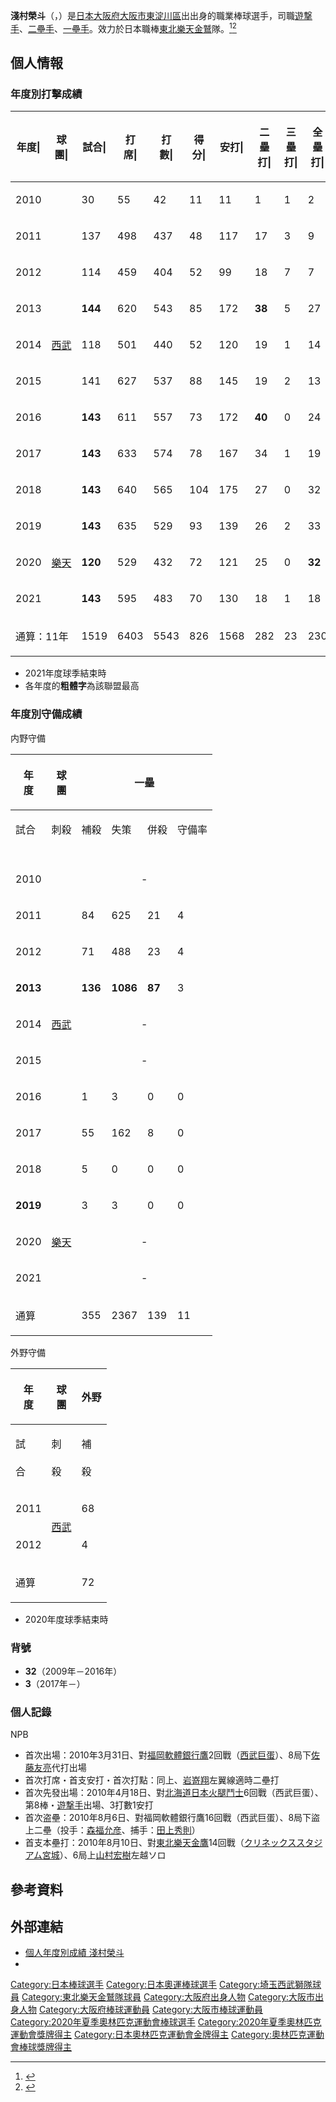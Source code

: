 {{Infobox NPB player|
|name=淺村榮斗|
|image=EAsamura3.jpg|
|width=300|
|position=內野手|
|team=東北樂天金鷲|
|number=3|
|bats=右|
|throws=右|
|birthdate={{birth_date_and_age|1990|11|22|mf=y}}|
|birthplace={{JPN}}[[大阪府|大阪府]][[大阪市|大阪市]][[東淀川區|東淀川區]]|
|debutdate=3月31日
|debutyear=2010年
|debutteam=埼玉西武獅
|statyear=2021年球季
|stat1label=打擊率
|stat1value=0.283
|stat2label=全壘打
|stat2value=230
|stat3label=打點
|stat3value=908
|stat4label=盜壘
|stat4value=71
|teams=<nowiki></nowiki>
* [[大阪桐蔭中學校及高等學校|大阪桐蔭高等學校]]
* [[埼玉西武獅|埼玉西武獅]](2009年－2018年)
* [[東北樂天金鷲|東北樂天金鷲]](2019年－)
|medaltemplates=
{{MedalSport|男子[[棒球|棒球]]}}
{{MedalCountry|{{JPN}}}}
{{MedalCompetition|[[奧林匹克運動會|奧林匹克運動會]]}}
{{MedalGold|[[2020年夏季奧林匹克運動會|2020年 東京]]|[[2020年夏季奧林匹克運動會棒球比賽|隊際]]}}
{{MedalCompetition|[[世界棒球12強賽|世界棒球12強賽]]}}
{{MedalGold|[[2019年世界棒球12強賽|2019年 東京]]|隊際}}
}}

'''淺村榮斗'''（{{jpn|j=淺村 榮斗|hg=あさむら ひでと|rm=Asamura Hideto}}，{{bd|1990年|11月12日||catIdx=Asamura, Hideto}}）是[[日本|日本]][[大阪府|大阪府]][[大阪市|大阪市]][[東淀川區|東淀川區]]出出身的職業棒球選手，司職[[遊撃手|遊撃手]]、[[二壘手|二壘手]]、[[一壘手|一壘手]]。效力於日本職棒[[東北樂天金鷲|東北樂天金鷲]]隊。<ref>{{Cite web |url=http://www.seibulions.jp/team/player/detail/32.html |title=浅村 栄斗　｜　埼玉西武ライオンズ |access-date=2011-05-28 |archive-url=https://web.archive.org/web/20110813085147/http://www.seibulions.jp/team/player/detail/32.html |archive-date=2011-08-13 |dead-url=yes }}</ref><ref>{{Cite web |url=http://baseball.yahoo.co.jp/npb/player/900056/ |title=Yahoo!スポーツ - プロ野球 - 埼玉西武ライオンズ - 浅村　栄斗 |access-date=2011-05-28 |archive-date=2021-01-15 |archive-url=https://web.archive.org/web/20210115210917/https://baseball.yahoo.co.jp/npb/player/900056/ |dead-url=no }}</ref>

== 個人情報 ==
=== 年度別打擊成績 ===
{| class="wikitable" style="text-align:right; font-size:small"
|-bgcolor="#efefef"
!年度|!!球團|!!試合|!!打<br>席|!!打<br>數|!!得分|!!安打|!!二<br>壘<br>打|!!三<br>壘<br>打|!!全<br>壘<br>打|!!壘<br>打<br>數|!!打點|!!盜壘|!!盜<br>壘<br>刺|!!觸擊|!!犧<br>牲<br>打|!!保送|!!敬遠|!!觸身|!!三振|!!雙殺|!!打<br>擊<br>率|!!上<br>壘<br>率|!!長<br>打<br>率|!!OPS
|-
|style="text-align:center"|2010
|rowspan="9" style="text-align:center"|[[埼玉西武獅|西武]]
|30||55||42||11||11||1||1||2||20||9||2||0||1||1||8||0||3||8||2||.262||.407||.476||.884
|-
|style="text-align:center;"|2011
|137||498||437||48||117||17||3||9||167||45||7||2||18||3||37||1||3||52||8||.268||.327||.382||.709
|-
|style="text-align:center;"|2012
|114||459||404||52||99||18||7||7||152||37||13||6||13||4||34||0||4||63||9||.245||.307||.376||.683
|-
|style="text-align:center;"|2013
|'''144'''||620||543||85||172||'''38'''||5||27||'''301'''||'''110'''||14||8||7||4||61||3||5||88||9||.317||.388||'''.554'''||'''.943'''
|-
|style="text-align:center;"|2014
|118||501||440||52||120||19||1||14||183||55||3||5||0||8||47||2||6||100||8||.273||.345||.416||.761
|-
|style="text-align:center;"|2015
|141||627||537||88||145||19||2||13||207||81||12||9||2||7||69||0||12||136||13||.270||.362||.385||.747
|-
|style="text-align:center;"|2016
|'''143'''||611||557||73||172||'''40'''||0||24||'''284'''||82||8||6||3||6||38||0||7||108||18||.309||.357||.510||.867
|-
|style="text-align:center;"|2017
|'''143'''||633||574||78||167||34||1||19||260||99||5||1||1||6||44||0||8||96||17||.291||.347||.453||.799
|-
|style="text-align: center;"|2018
|'''143'''||640||565||104||175||27||0||32||298||'''127'''||4||2||0||5||68||4||2||105||18||.310||.383||.527||.910
|-
|style="text-align: center;"|2019
|rowspan="3" style="text-align: center; white-space:nowrap;"|[[東北樂天金鷲|樂天]]
|'''143'''||635||529||93||139||26||2||33||268||92||1||1||0||9||93||9||4||'''162'''||12||.263||.372||.507||.878
|-
|style="text-align: center;"|2020
|'''120'''||529||432||72||121||25||0||'''32'''||242||104||1||1||0||2||91||2||4||111||15||.280||.408||.560||.969
|-
|style="text-align:center;"|2021
|'''143'''||595||483||70||130||18||1||18||204||67||1||0||0||7||'''101'''||5||4||96||'''24'''||.269||.395||.422||.817
|-
!colspan="2"|通算：11年
|1519||6403||5543||826||1568||282||23||230||2586||908||71||41||45||62||691||26||62||1125||153||.283||.365||.467||.832
|}
* 2021年度球季結束時
* 各年度的'''粗體字'''為該聯盟最高

=== 年度別守備成績 ===
; 内野守備
{| class="wikitable" style="text-align:right; font-size:small;"
|-
!rowspan="2"|年<br />度!!rowspan="2"|球<br />團!!colspan="6"|一壘!!colspan="6"|二壘!!colspan="6"|三壘!!colspan="6"|游擊
|-style="line-height:1.25em; text-align:center;"
!試合<br /><br />!!刺殺<br /><br />!!補殺<br /><br />!!失策<br /><br />!!併殺<br /><br />!!守備率<br /><br />!!試<br /><br />合!!刺<br /><br />殺!!補<br /><br />殺!!失<br /><br />策!!併<br /><br />殺!!守<br />備<br />率!!試<br /><br />合!!刺<br /><br />殺!!補<br /><br />殺!!失<br /><br />策!!併<br /><br />殺!!守<br />備<br />率!!試<br /><br />合!!刺<br /><br />殺!!補<br /><br />殺!!失<br /><br />策!!併<br /><br />殺!!守<br />備<br />率
|-
|style="text-align:center;"|2010
|rowspan="9" style="text-align: center; white-space:nowrap;"|[[埼玉西武獅|西武]]
|colspan="6" style="text-align:center;"|-||1||1||6||0||1||1.000||8||2||8||1||1||.909||9||12||32||0||9||1.000
|-
|style="text-align:center;"|2011
|84||625||21||4||51||.994||10||11||13||1||3||.960||3||0||1||0||0||1.000||colspan="6" style="text-align:center;"|-
|-
|style="text-align:center;"|2012
|71||488||23||4||29||.992||56||143||135||10||28||.965||colspan="6" style="text-align:center;"|-||colspan="6" style="text-align:center;"|-
|-
|style="text-align:center;"|'''2013'''
|'''136'''||'''1086'''||'''87'''||3||'''85'''||'''.997'''||10||9||15||0||2||1.000||colspan="6" style="text-align:center;"|-||12||13||21||4||4||.895
|-
|style="text-align:center;"|2014
|colspan="6" style="text-align:center;"|-||88||206||265||8||59||.983||33||16||48||4||0||.941||colspan="6" style="text-align:center;"|-
|-
|style="text-align:center;"|2015
|colspan="6" style="text-align:center;"|-||'''141'''||'''339'''||'''472'''||'''14'''||'''99'''||.983||colspan="6" style="text-align:center;"|-||colspan="6" style="text-align:center;"|-
|-
|style="text-align:center;"|2016
|1||3||0||0||1||1.000||'''142'''||'''347'''||450||10||'''110'''||.988||colspan="6" style="text-align:center;"|-||colspan="6" style="text-align:center;"|-
|-
|style="text-align:center;"|2017
|55||162||8||0||13||1.000||137||277||391||12||82||.982||colspan="6" style="text-align:center;"|-||colspan="6" style="text-align:center;"|-
|-
|style="text-align:center;"|2018
|5||0||0||0||1||1.000||142||279||412||'''12'''||'''99'''||.983||colspan="6" style="text-align:center;"|-||colspan="6" style="text-align:center;"|-
|-
|style="text-align:center;"|'''2019'''
|rowspan="3" style="text-align: center; white-space:nowrap;"|[[東北樂天金鷲|樂天]]
|3||3||0||0||0||1.000||136||285||365||7||67||.989||colspan="6" style="text-align:center;"|-||colspan="6" style="text-align:center;"|-
|-
|style="text-align:center;"|2020
|colspan="6" style="text-align:center;"|-||88||167||214||4||37||.990||colspan="6" style="text-align:center;"|-||colspan="6" style="text-align:center;"|-
|-
|style="text-align:center;"|2021
|colspan="6" style="text-align:center;"|-||126||233||329||8||55||.986||colspan="6" style="text-align:center;"|-||colspan="6" style="text-align:center;"|-
|-
!colspan="2"|通算
|355||2367||139||11||180||.995||1077||2297||3067||86||648||.984||45||18||57||5||1||.937||21||25||53||4||13||.951
|}
; 外野守備
{| class="wikitable" style="text-align: right; font-size: small;"
!rowspan="2"|年<br />度!!rowspan="2"|球<br />團!!colspan="6"|外野
|-style="line-height:1.25em;"
!試<br /><br />合!!刺<br /><br />殺!!補<br /><br />殺!!失<br /><br />策!!併<br /><br />殺!!守<br />備<br />率
|-
|style="text-align:center;"|2011
|rowspan="2" style="text-align: center; white-space:nowrap;"|[[埼玉西武獅|西武]]
|68||110||3||3||1||.974
|-
|style="text-align:center;"|2012
|4||6||0||1||0||.857
|-
!colspan="2"|通算
|72||116||3||4||1||.967
|}
* 2020年度球季結束時

=== 背號 ===
* '''32'''（2009年－2016年）
* '''3'''（2017年－）

=== 個人記錄 ===
;NPB
* 首次出場：2010年3月31日、對[[福岡軟體銀行鷹|福岡軟體銀行鷹]]2回戰（[[西武巨蛋|西武巨蛋]]）、8局下[[佐藤友亮|佐藤友亮]]代打出場
* 首次打席・首支安打・首次打點：同上、[[岩嵜翔|岩嵜翔]]左翼線適時二壘打
* 首次先發出場：2010年4月18日、對[[北海道日本火腿鬥士|北海道日本火腿鬥士]]6回戰（西武巨蛋）、第8棒・[[遊撃手|遊撃手]]出場、3打數1安打
* 首次盗壘：2010年8月6日、對福岡軟體銀行鷹16回戰（西武巨蛋）、8局下盜上二壘（投手：[[森福允彦|森福允彦]]、捕手：[[田上秀則|田上秀則]]）
* 首支本壘打：2010年8月10日、對[[東北樂天金鷹|東北樂天金鷹]]14回戰（[[宮城球場|クリネックススタジアム宮城]]）、6局上[[山村宏樹|山村宏樹]]左越ソロ

== 參考資料 ==
{{reflist}}

== 外部連結 ==
* [https://npb.jp/bis/players/51155118.html 個人年度別成績 淺村榮斗] {{Wayback|url=https://npb.jp/bis/players/51155118.html |date=20210128111253 }} {{ja icon}}
* {{Baseballstats|brm=asamur001hid}}

{{東北樂天金鷲球團球員名單}}
{{太平洋聯盟本壘打王}}
{{太平洋聯盟打點王}}
{{太平洋聯盟最佳九人 (一壘手)}}
{{太平洋聯盟最佳九人 (二壘手)}}
{{2019年世界棒球12強賽日本成棒代表隊}}
{{2020年夏季奧林匹克運動會日本成棒代表隊}}
{{DEFAULTSORT:Asamura, Hideto}}
[[Category:日本棒球選手|Category:日本棒球選手]]
[[Category:日本奧運棒球選手|Category:日本奧運棒球選手]]
[[Category:埼玉西武獅隊球員|Category:埼玉西武獅隊球員]]
[[Category:東北樂天金鷲隊球員|Category:東北樂天金鷲隊球員]]
[[Category:大阪府出身人物|Category:大阪府出身人物]]
[[Category:大阪市出身人物|Category:大阪市出身人物]]
[[Category:大阪府棒球運動員|Category:大阪府棒球運動員]]
[[Category:大阪市棒球運動員|Category:大阪市棒球運動員]]
[[Category:2020年夏季奧林匹克運動會棒球選手|Category:2020年夏季奧林匹克運動會棒球選手]]
[[Category:2020年夏季奧林匹克運動會獎牌得主|Category:2020年夏季奧林匹克運動會獎牌得主]]
[[Category:日本奧林匹克運動會金牌得主|Category:日本奧林匹克運動會金牌得主]]
[[Category:奧林匹克運動會棒球獎牌得主|Category:奧林匹克運動會棒球獎牌得主]]